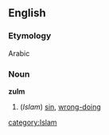 ==English==
===Etymology===
Arabic
===Noun===
'''zulm'''
#(''Islam'') [[sin]], [[wrong-doing]]
[[category:Islam]]